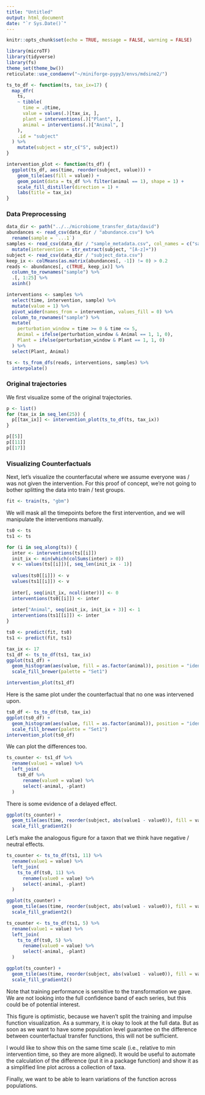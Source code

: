```yaml
---
title: "Untitled"
output: html_document
date: "`r Sys.Date()`"
---
```


```r
knitr::opts_chunk$set(echo = TRUE, message = FALSE, warning = FALSE)
```

```r
library(microTF)
library(tidyverse)
library(fs)
theme_set(theme_bw())
reticulate::use_condaenv("~/miniforge-pypy3/envs/mdsine2/")
```


```r
ts_to_df <- function(ts, tax_ix=17) {
  map_dfr(
    ts, 
    ~ tibble(
      time = .@time, 
      value = values(.)[tax_ix, ],
      plant = interventions(.)["Plant", ],
      animal = interventions(.)["Animal", ]
    ),
    .id = "subject"
  ) %>%
    mutate(subject = str_c("S", subject))
}

intervention_plot <- function(ts_df) {
  ggplot(ts_df, aes(time, reorder(subject, value))) + 
    geom_tile(aes(fill = value)) +
    geom_point(data = ts_df %>% filter(animal == 1), shape = 1) +
    scale_fill_distiller(direction = 1) +
    labs(title = tax_ix)
}
```

### Data Preprocessing

```r
data_dir <- path("../../microbiome_transfer_data/david")
abundances <- read_csv(data_dir / "abundance.csv") %>%
  rename(sample = `...1`)
samples <- read_csv(data_dir / "sample_metadata.csv", col_names = c("sample", "subject", "time")) %>%
  mutate(intervention = str_extract(subject, "[A-z]+"))
subject <- read_csv(data_dir / "subject_data.csv")
keep_ix <- colMeans(as.matrix(abundances[, -1]) != 0) > 0.2
reads <- abundances[, c(TRUE, keep_ix)] %>%
  column_to_rownames("sample") %>%
  .[, 1:25] %>%
  asinh()
```


```r
interventions <- samples %>%
  select(time, intervention, sample) %>%
  mutate(value = 1) %>%
  pivot_wider(names_from = intervention, values_fill = 0) %>%
  column_to_rownames("sample") %>%
  mutate(
    perturbation_window = time >= 0 & time <= 5,
    Animal = ifelse(perturbation_window & Animal == 1, 1, 0),
    Plant = ifelse(perturbation_window & Plant == 1, 1, 0) 
  ) %>%
  select(Plant, Animal)

ts <- ts_from_dfs(reads, interventions, samples) %>%
  interpolate()
```

### Original trajectories

We first visualize some of the original trajectories.

```r
p <- list()
for (tax_ix in seq_len(25)) {
  p[[tax_ix]] <- intervention_plot(ts_to_df(ts, tax_ix))
} 
```

```r
p[[5]]
p[[11]]
p[[17]]
```

### Visualizing Counterfactuals

Next, let's visualize the counterfacutal where we assume everyone was / was not
given the intervention. For this proof of concept, we're not going to bother
splitting the data into train / test groups.

```r
fit <- train(ts, "gbm")
```

We will mask all the timepoints before the first intervention, and we will
manipulate the interventions manually.

```r
ts0 <- ts
ts1 <- ts

for (i in seq_along(ts)) {
  inter <- interventions(ts[[i]])
  init_ix <- min(which(colSums(inter) > 0))
  v <- values(ts[[i]])[, seq_len(init_ix - 1)]
  
  values(ts0[[i]]) <- v
  values(ts1[[i]]) <- v
  
  inter[, seq(init_ix, ncol(inter))] <- 0
  interventions(ts0[[i]]) <- inter
  
  inter["Animal", seq(init_ix, init_ix + 3)] <- 1
  interventions(ts1[[i]]) <- inter
}

ts0 <- predict(fit, ts0)
ts1 <- predict(fit, ts1)

```


```r
tax_ix <- 17
ts1_df <- ts_to_df(ts1, tax_ix)
ggplot(ts1_df) +
  geom_histogram(aes(value, fill = as.factor(animal)), position = "identity", alpha = 0.8) +
  scale_fill_brewer(palette = "Set1")

intervention_plot(ts1_df)
```

Here is the same plot under the counterfactual that no one was intervened upon.

```r
ts0_df <- ts_to_df(ts0, tax_ix)
ggplot(ts0_df) +
  geom_histogram(aes(value, fill = as.factor(animal)), position = "identity", alpha = 0.8) +
  scale_fill_brewer(palette = "Set1")
intervention_plot(ts0_df)
```

We can plot the differences too.

```r
ts_counter <- ts1_df %>%
  rename(value1 = value) %>%
  left_join(
    ts0_df %>%
      rename(value0 = value) %>%
      select(-animal, -plant)
  )
```

There is some evidence of a delayed effect.

```r
ggplot(ts_counter) +
  geom_tile(aes(time, reorder(subject, abs(value1 - value0)), fill = value1 - value0)) +
  scale_fill_gradient2()
```

Let's make the analogous figure for a taxon that we think have negative /
neutral effects.

```r
ts_counter <- ts_to_df(ts1, 11) %>%
  rename(value1 = value) %>%
  left_join(
    ts_to_df(ts0, 11) %>%
      rename(value0 = value) %>%
      select(-animal, -plant)
  )

ggplot(ts_counter) +
  geom_tile(aes(time, reorder(subject, abs(value1 - value0)), fill = value1 - value0)) +
  scale_fill_gradient2()

ts_counter <- ts_to_df(ts1, 5) %>%
  rename(value1 = value) %>%
  left_join(
    ts_to_df(ts0, 5) %>%
      rename(value0 = value) %>%
      select(-animal, -plant)
  )

ggplot(ts_counter) +
  geom_tile(aes(time, reorder(subject, abs(value1 - value0)), fill = value1 - value0)) +
  scale_fill_gradient2()

```

Note that training performance is sensitive to the transformation we gave. We
are not looking into the full confidence band of each series, but this could be
of potential interest.

This figure is optimistic, because we haven't split the training and impulse
function visualization. As a summary, it is okay to look at the full data. But
as soon as we want to have some population level guarantee on the difference
between counterfactual transfer functions, this will not be sufficient.

I would like to show this on the same time scale (i.e., relative to min
intervention time, so they are more aligned). It would be useful to automate the
calculation of the difference (put it in a package function) and show it as a
simplified line plot across a collection of taxa.

Finally, we want to be able to learn variations of the function across
populations.